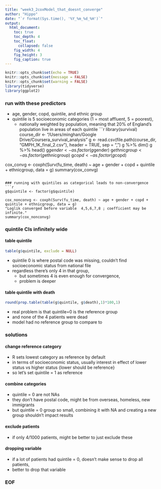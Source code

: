 ```yaml
---
title: "week3_2coxModel_that_doesnt_converge"
author: "Hippo"
date: "`r format(Sys.time(), '%Y_%m_%d_%H')`"
output: 
  html_document:
    toc: true
    toc_depth: 4
    toc_float:
      collapsed: false
    fig_width: 4
    fig_height: 3
    fig_caption: true
---
```


```r
knitr::opts_chunk$set(echo = TRUE)
knitr::opts_chunk$set(message = FALSE)
knitr::opts_chunk$set(warning = FALSE)
library(tidyverse)
library(ggplot2)
```

### run with these predictors
- age, gender, copd, quintile, and ethnic group
- quintile is 5 socioeconomic categories (1 = most affluent, 5 = poorest),
    - nationally weighted by population, meaning that 20% of England's population live in areas of each quintile
```r
library(survival)
course_dir <- "/Users/minghan/Google Drive/Coursera_survival_analysis"
g <- read.csv(file.path(course_dir, "GMPH_1K_final_2.csv"), header = TRUE, sep = ",")
g %>% dim()
g %>% head()
g$gender <- as.factor(g$gender)
g$ethnicgroup <- as.factor(g$ethnicgroup)
g$copd <- as.factor(g$copd)

cox_convg <- coxph(Surv(fu_time, death) ~ age + gender + copd + quintile + ethnicgroup, data = g)
summary(cox_convg)
```

### running with quintiles as categorical leads to non-convergence
```r
g$quintile <- factor(g$quintile)

cox_nonconvg <- coxph(Surv(fu_time, death) ~ age + gender + copd + quintile + ethnicgroup, data = g)
"Loglik converged before variable  4,5,6,7,8 ; coefficient may be infinite."
summary(cox_nonconvg)
```

### quintile CIs infinitely wide

#### table quintile
```r
table(g$quintile, exclude = NULL)
```

- quintile 0 is where postal code was missing, couldn't find socioeconomic status from national file
- regardless there's only 4 in that group,
    - but sometimes 4 is even enough for convergence,
    - problem is deeper

#### table quintile with death
```r
round(prop.table(table(g$quintile, g$death),1)*100,1)
```

- real problem is that quintile=0 is the reference group
- and none of the 4 patients were dead
- model had no reference group to compare to

### solutions

#### change reference category
- R sets lowest category as reference by default
- in terms of socioeconomic status, usually interest in effect of lower status vs higher status {lower should be reference}
- so let's set quintile = 1 as reference

#### combine categories
- quintile = 0 are not NAs
- they don't have postal code, might be from overseas, homeless, new immigrants
- but quintile = 0 group so small, combining it with NA and creating a new group shouldn't impact results

#### exclude patients
- if only 4/1000 patients, might be better to just exclude these

#### dropping variable
- if a lot of patients had quintile = 0, doesn't make sense to drop all patients,
- better to drop that variable


### EOF
